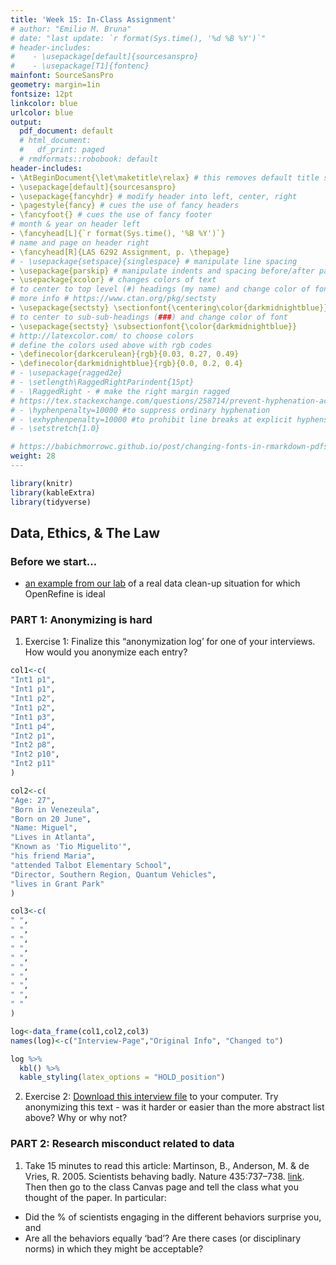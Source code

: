 ```yaml
---
title: 'Week 15: In-Class Assignment'
# author: "Emilio M. Bruna"
# date: "last update: `r format(Sys.time(), '%d %B %Y')`"
# header-includes:
#    - \usepackage[default]{sourcesanspro}
#    - \usepackage[T1]{fontenc}
mainfont: SourceSansPro
geometry: margin=1in
fontsize: 12pt
linkcolor: blue
urlcolor: blue
output:
  pdf_document: default
  # html_document:
  #   df_print: paged
  # rmdformats::robobook: default
header-includes:
- \AtBeginDocument{\let\maketitle\relax} # this removes default title section
- \usepackage[default]{sourcesanspro}
- \usepackage{fancyhdr} # modify header into left, center, right
- \pagestyle{fancy} # cues the use of fancy headers
- \fancyfoot{} # cues the use of fancy footer
# month & year on header left
- \fancyhead[L]{`r format(Sys.time(), '%B %Y')`} 
# name and page on header right
- \fancyhead[R]{LAS 6292 Assignment, p. \thepage} 
# - \usepackage{setspace}{singlespace} # manipulate line spacing 
- \usepackage{parskip} # manipulate indents and spacing before/after paragraphs 
- \usepackage{xcolor} # changes colors of text
# to center to top level (#) headings (my name) and change color of font
# more info # https://www.ctan.org/pkg/sectsty
- \usepackage{sectsty} \sectionfont{\centering\color{darkmidnightblue}}
# to center to sub-sub-headings (###) and change color of font
- \usepackage{sectsty} \subsectionfont{\color{darkmidnightblue}}
# http://latexcolor.com/ to choose colors
# define the colors used above with rgb codes
- \definecolor{darkcerulean}{rgb}{0.03, 0.27, 0.49}
- \definecolor{darkmidnightblue}{rgb}{0.0, 0.2, 0.4}
# - \usepackage{ragged2e}
# - \setlength\RaggedRightParindent{15pt}
# - \RaggedRight - # make the right margin ragged
# https://tex.stackexchange.com/questions/258714/prevent-hyphenation-across-lines-enforce-right-margin
# - \hyphenpenalty=10000 #to suppress ordinary hyphenation
# - \exhyphenpenalty=10000 #to prohibit line breaks at explicit hyphens.
# - \setstretch{1.0}

# https://babichmorrowc.github.io/post/changing-fonts-in-rmarkdown-pdfs/
weight: 28
---
```



```r
library(knitr)
library(kableExtra)
library(tidyverse)
```

## Data, Ethics, & The Law

### Before we start...

- [an example from our lab](https://github.com/BrunaLab/bdffpRain/issues/27) of a real data clean-up situation for which OpenRefine is ideal


### PART 1: Anonymizing is hard

1. Exercise 1: Finalize this "anonymization log' for one of your interviews. How would you anonymize each entry? 


```r

col1<-c(
"Int1 p1",
"Int1 p1",
"Int1 p2",
"Int1 p2",
"Int1 p3",
"Int1 p4",
"Int2 p1",
"Int2 p8",
"Int2 p10",
"Int2 p11"
)

col2<-c(
"Age: 27",
"Born in Venezeula",
"Born on 20 June",
"Name: Miguel",
"Lives in Atlanta",
"Known as 'Tio Miguelito'",
"his friend Maria",
"attended Talbot Elementary School",
"Director, Southern Region, Quantum Vehicles",
"lives in Grant Park"
)

col3<-c(
" ",
" ",
" ",
" ",
" ",
" ",
" ",
" ",
" ",
" "
)

log<-data_frame(col1,col2,col3)
names(log)<-c("Interview-Page","Original Info", "Changed to")

log %>%
  kbl() %>%
  kable_styling(latex_options = "HOLD_position")
```


2. Exercise 2: [Download this interview file](https://las6292.netlify.app/uploads/exercises/corti_03_exercise_8.1_original_answer.docx) to your computer. Try anonymizing this text - was it harder or easier than the more abstract list above? Why or why not?

<!-- (NB: Interview is from: https://study.sagepub.com/corti2e) -->

### PART 2: Research misconduct related to data

1. Take 15 minutes to read this article: Martinson, B., Anderson, M. & de Vries, R. 2005. Scientists behaving badly. Nature 435:737–738. [link](https://doi.org/10.1038/435737a). Then then go to the class Canvas page and tell the class what you thought of the paper. In particular: 

  * Did the % of scientists engaging in the different behaviors surprise you, and 
  * Are all the behaviors equally 'bad'? Are there cases (or disciplinary norms) in which they might be acceptable?
